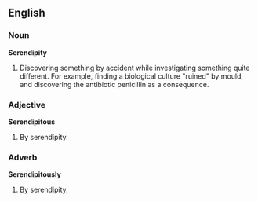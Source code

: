 ==English==

=== Noun ===
'''Serendipity'''
#Discovering something by accident while investigating something quite different. For example, finding a biological culture "ruined" by mould, and discovering the antibiotic penicillin as a consequence.

=== Adjective ===
'''Serendipitous'''
#By serendipity.

=== Adverb ===
'''Serendipitously'''
#By serendipity.